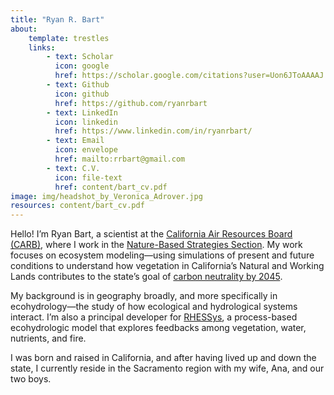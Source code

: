 ```yaml
---
title: "Ryan R. Bart"
about:
    template: trestles
    links:
        - text: Scholar
          icon: google
          href: https://scholar.google.com/citations?user=Uon6JToAAAAJ
        - text: Github
          icon: github
          href: https://github.com/ryanrbart
        - text: LinkedIn
          icon: linkedin
          href: https://www.linkedin.com/in/ryanrbart/
        - text: Email
          icon: envelope
          href: mailto:rrbart@gmail.com
        - text: C.V.
          icon: file-text
          href: content/bart_cv.pdf
image: img/headshot_by_Veronica_Adrover.jpg
resources: content/bart_cv.pdf
---
```


::: {hero-heading}

Hello! I’m Ryan Bart, a scientist at the [California Air Resources Board (CARB)](https://ww2.arb.ca.gov/), where I work in the [Nature-Based Strategies Section](https://ww2.arb.ca.gov/our-work/programs/nature-based-strategies/about).
My work focuses on ecosystem modeling—using simulations of present and future conditions to understand how vegetation in California’s Natural and Working Lands contributes to the state’s goal of [carbon neutrality by 2045](https://lci.ca.gov/climate/carbon-neutrality.html).

My background is in geography broadly, and more specifically in ecohydrology—the study of how ecological and hydrological systems interact.
I’m also a principal developer for [RHESSys](http://rhessys.github.io), a process-based ecohydrologic model that explores feedbacks among vegetation, water, nutrients, and fire.

I was born and raised in California, and after having lived up and down the state, I currently reside in the Sacramento region with my wife, Ana, and our two boys.

:::
